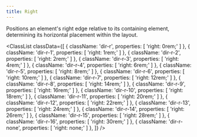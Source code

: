 ```yaml
---
title: Right
---
```



Positions an element's right edge relative to its containing element, determining its horizontal placement within the layout.

<ClassList
  classData={[
    {
      className: 'dir-r',
      properties: [
        'right: 0rem;'
      ]
    },
    {
      className: 'dir-r-1',
      properties: [
        'right: 1rem;'
      ]
    },
    {
      className: 'dir-r-2',
      properties: [
        'right: 2rem;'
      ]
    },
    {
      className: 'dir-r-3',
      properties: [
        'right: 4rem;'
      ]
    },
    {
      className: 'dir-r-4',
      properties: [
        'right: 6rem;'
      ]
    },
    {
      className: 'dir-r-5',
      properties: [
        'right: 8rem;'
      ]
    },
    {
      className: 'dir-r-6',
      properties: [
        'right: 10rem;'
      ]
    },
    {
      className: 'dir-r-7',
      properties: [
        'right: 12rem;'
      ]
    },
    {
      className: 'dir-r-8',
      properties: [
        'right: 14rem;'
      ]
    },
    {
      className: 'dir-r-9',
      properties: [
        'right: 16rem;'
      ]
    },
    {
      className: 'dir-r-10',
      properties: [
        'right: 18rem;'
      ]
    },
    {
      className: 'dir-r-11',
      properties: [
        'right: 20rem;'
      ]
    },
    {
      className: 'dir-r-12',
      properties: [
        'right: 22rem;'
      ]
    },
    {
      className: 'dir-r-13',
      properties: [
        'right: 24rem;'
      ]
    },
    {
      className: 'dir-r-14',
      properties: [
        'right: 26rem;'
      ]
    },
    {
      className: 'dir-r-15',
      properties: [
        'right: 28rem;'
      ]
    },
    {
      className: 'dir-r-16',
      properties: [
        'right: 30rem;'
      ]
    },
    {
      className: 'dir-r-none',
      properties: [
        'right: none;'
      ]
    },
  ]}
/>